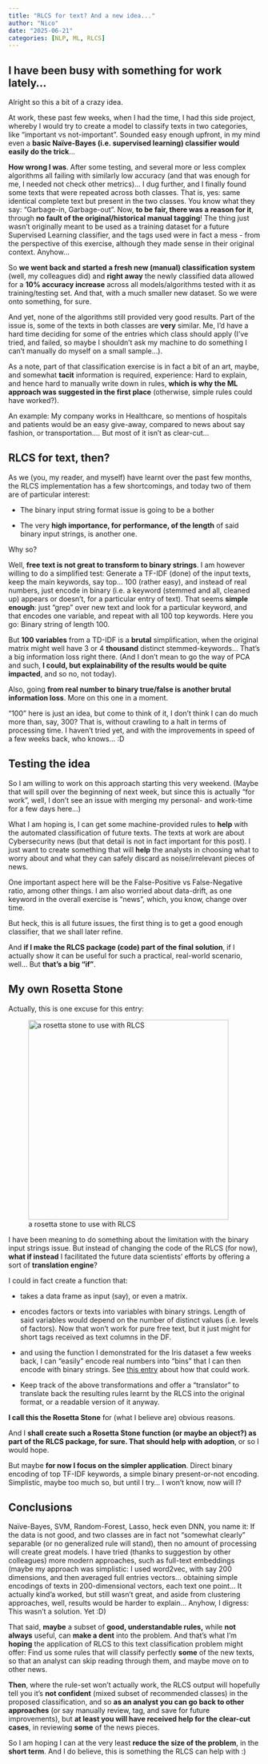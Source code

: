 ```yaml
---
title: "RLCS for text? And a new idea..."
author: "Nico"
date: "2025-06-21"
categories: [NLP, ML, RLCS]
---
```


## I have been busy with something for work lately...

Alright so this a bit of a crazy idea.

At work, these past few weeks, when I had the time, I had this side project, whereby I would try to create a model to classify texts in two categories, like "important vs not-important". Sounded easy enough upfront, in my mind even a **basic Naïve-Bayes (i.e. supervised learning) classifier would easily do the trick**...

**How wrong I was**. After some testing, and several more or less complex algorithms all failing with similarly low accuracy (and that was enough for me, I needed not check other metrics)... I dug further, and I finally found some texts that were repeated across both classes. That is, yes: same identical complete text but present in the two classes. You know what they say: "Garbage-in, Garbage-out". Now, **to be fair, there was a reason for it**, through **no fault of the original/historical manual tagging**! The thing just wasn't originally meant to be used as a training dataset for a future Supervised Learning classifier, and the tags used were in fact a mess - from the perspective of this exercise, although they made sense in their original context. Anyhow...

So **we went back and started a fresh new (manual) classification system** (well, my colleagues did) and **right away** the newly classified data allowed for a **10% accuracy increase** across all models/algorithms tested with it as training/testing set. And that, with a much smaller new dataset. So we were onto something, for sure.

And yet, none of the algorithms still provided very good results. Part of the issue is, some of the texts in both classes are **very** similar. Me, I'd have a hard time deciding for some of the entries which class should apply (I've tried, and failed, so maybe I shouldn't ask my machine to do something I can't manually do myself on a small sample...).

As a note, part of that classification exercise is in fact a bit of an art, maybe, and somewhat **tacit** information is required, experience: Hard to explain, and hence hard to manually write down in rules, **which is why the ML approach was suggested in the first place** (otherwise, simple rules could have worked?).

An example: My company works in Healthcare, so mentions of hospitals and patients would be an easy give-away, compared to news about say fashion, or transportation.... But most of it isn't as clear-cut...

## RLCS for text, then?

As we (you, my reader, and myself) have learnt over the past few months, the RLCS implementation has a few shortcomings, and today two of them are of particular interest:

-   The binary input string format issue is going to be a bother

-   The very **high importance, for performance, of the length** of said binary input strings, is another one.

Why so?

Well, **free text is not great to transform to binary strings**. I am however willing to do a simplified test: Generate a TF-IDF (done) of the input texts, keep the main keywords, say top... 100 (rather easy), and instead of real numbers, just encode in binary (i.e. a keyword (stemmed and all, cleaned up) appears or doesn't, for a particular entry of text). That seems **simple enough**: just "grep" over new text and look for a particular keyword, and that encodes one variable, and repeat with all 100 top keywords. Here you go: Binary string of length 100.

But **100 variables** from a TD-IDF is a **brutal** simplification, when the original matrix might well have 3 or 4 **thousand** distinct stemmed-keywords... That's a big information loss right there. (And I don't mean to go the way of PCA and such, **I could, but explainability of the results would be quite impacted**, and so no, not today).

Also, going **from real number to binary true/false is another brutal information loss**. More on this one in a moment.

"100" here is just an idea, but come to think of it, I don't think I can do much more than, say, 300? That is, without crawling to a halt in terms of processing time. I haven't tried yet, and with the improvements in speed of a few weeks back, who knows... :D

## Testing the idea

So I am willing to work on this approach starting this very weekend. (Maybe that will spill over the beginning of next week, but since this is actually "for work", well, I don't see an issue with merging my personal- and work-time for a few days here...)

What I am hoping is, I can get some machine-provided rules to **help** with the automated classification of future texts. The texts at work are about Cybersecurity news (but that detail is not in fact important for this post). I just want to create something that will **help** the analysts in choosing what to worry about and what they can safely discard as noise/irrelevant pieces of news.

One important aspect here will be the False-Positive vs False-Negative ratio, among other things. I am also worried about data-drift, as one keyword in the overall exercise is "news", which, you know, change over time.

But heck, this is all future issues, the first thing is to get a good enough classifier, that we shall later refine.

And **if I make the RLCS package (code) part of the final solution**, if I actually show it can be useful for such a practical, real-world scenario, well... But **that's a big "if"**.

## My own Rosetta Stone

Actually, this is one excuse for this entry:

![a rosetta stone to use with RLCS](rosetta_stone_tuned.png){fig-align="center" width="400"}

I have been meaning to do something about the limitation with the binary input strings issue. But instead of changing the code of the RLCS (for now), **what if instead** I facilitated the future data scientists' efforts by offering a sort of **translation engine**?

I could in fact create a function that:

-   takes a data frame as input (say), or even a matrix.

-   encodes factors or texts into variables with binary strings. Length of said variables would depend on the number of distinct values (i.e. levels of factors). Now that won't work for pure free text, but it just might for short tags received as text columns in the DF.

-   and using the function I demonstrated for the Iris dataset a few weeks back, I can "easily" encode real numbers into "bins" that I can then encode with binary strings. See [this entry](http://localhost:3578/posts/2025-03-30_Small_Addition_RLCS/) about how that could work.

-   Keep track of the above transformations and offer a "translator" to translate back the resulting rules learnt by the RLCS into the original format, or a readable version of it anyway.

**I call this the Rosetta Stone** for (what I believe are) obvious reasons.

And I **shall create such a Rosetta Stone function (or maybe an object?) as part of the RLCS package, for sure. That should help with adoption**, or so I would hope.

But maybe **for now I focus on the simpler application**. Direct binary encoding of top TF-IDF keywords, a simple binary present-or-not encoding. Simplistic, maybe too much so, but until I try... I won't know, now will I?

## Conclusions

Naïve-Bayes, SVM, Random-Forest, Lasso, heck even DNN, you name it: If the data is not good, and two classes are in fact not "somewhat clearly" separable (or no generalized rule will stand), then no amount of processing will create great models. I have tried (thanks to suggestion by other colleagues) more modern approaches, such as full-text embeddings (maybe my approach was simplistic: I used word2vec, with say 200 dimensions, and then averaged full entries vectors... obtaining simple encodings of texts in 200-dimensional vectors, each text one point... It actually kind'a worked, but still wasn't great, and aside from clustering approaches, well, results would be harder to explain... Anyhow, I digress: This wasn't a solution. Yet :D)

That said, **maybe** a subset of **good, understandable rules,** while **not always** useful, can **make a dent** into the problem. And that's what I'm **hoping** the application of RLCS to this text classification problem might offer: Find us some rules that will classify perfectly **some** of the new texts, so that an analyst can skip reading through them, and maybe move on to other news.

**Then**, where the rule-set won't actually work, the RLCS output will hopefully tell you it's **not confident** (mixed subset of recommended classes) in the proposed classification, and so **as an analyst you can go back to other approaches** (or say manually review, tag, and save for future improvements), but **at least you will have received help for the clear-cut cases**, in reviewing **some** of the news pieces.

So I am hoping I can at the very least **reduce the size of the problem**, in the **short term**. And I do believe, this is something the RLCS can help with :)
